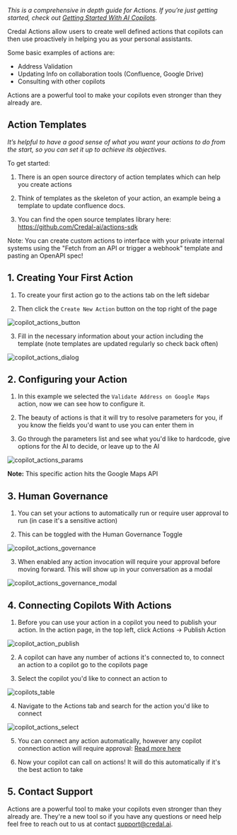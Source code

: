 _This is a comprehensive in depth guide for Actions. If you’re just getting started, check out [Getting Started With AI Copilots](/getting-started/copilots/quick-start)._

Credal Actions allow users to create well defined actions that copilots can then use proactively in helping you as your personal assistants.

Some basic examples of actions are:

- Address Validation
- Updating Info on collaboration tools (Confluence, Google Drive)
- Consulting with other copilots

Actions are a powerful tool to make your copilots even stronger than they already are.

## **Action Templates**

_It’s helpful to have a good sense of what you want your actions to do from the start, so you can set it up to achieve its objectives._

To get started:

1. There is an open source directory of action templates which can help you create actions

2. Think of templates as the skeleton of your action, an example being a template to update confluence docs.

3. You can find the open source templates library here: https://github.com/Credal-ai/actions-sdk

Note: You can create custom actions to interface with your private internal systems using the "Fetch from an API or trigger a webhook" template and pasting an OpenAPI spec!

## 1. **Creating Your First Action**

1. To create your first action go to the actions tab on the left sidebar

2. Then click the `Create New Action` button on the top right of the page

![copilot_actions_button](/docs/assets/actions/create-action.png)

3. Fill in the necessary information about your action including the template (note templates are updated regularly so check back often)

![copilot_actions_dialog](/docs/assets/actions/create-action-dialog.png)

## 2. **Configuring your Action**

1. In this example we selected the `Validate Address on Google Maps` action, now we can see how to configure it.

2. The beauty of actions is that it will try to resolve parameters for you, if you know the fields you'd want to use you can enter them in

3. Go through the parameters list and see what you'd like to hardcode, give options for the AI to decide, or leave up to the AI

![copilot_actions_params](/docs/assets/actions/action-params.png)

**Note:** This specific action hits the Google Maps API

## 3. **Human Governance**

1. You can set your actions to automatically run or require user approval to run (in case it's a sensitive action)

2. This can be toggled with the Human Governance Toggle

![copilot_actions_governance](/docs/assets/actions/action-governance.png)

3. When enabled any action invocation will require your approval before moving forward. This will show up in your conversation as a modal

![copilot_actions_governance_modal](/docs/assets/actions/governance-modal.png)

## 4. **Connecting Copilots With Actions**

1. Before you can use your action in a copilot you need to publish your action. In the action page, in the top left, click Actions -> Publish Action

![copilot_action_publish](/docs/assets/actions/action-publish.png)

2. A copilot can have any number of actions it's connected to, to connect an action to a copilot go to the copilots page

3. Select the copilot you'd like to connect an action to

![copilots_table](/docs/assets/copilots/copilot-collaboration/copilots-table.png)

4. Navigate to the Actions tab and search for the action you'd like to connect

![copilot_actions_select](/docs/assets/actions/select-action.png)

5. You can connect any action automatically, however any copilot connection action will require approval: [Read more here](/getting-started/actions/copilot-collaboration)

6. Now your copilot can call on actions! It will do this automatically if it's the best action to take

## 5. Contact Support

Actions are a powerful tool to make your copilots even stronger than they already are.
They're a new tool so if you have any questions or need help feel free to reach out to us at contact support@credal.ai.

